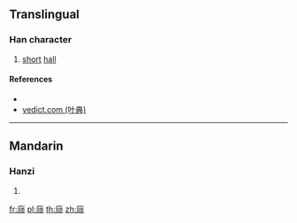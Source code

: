{{also|廎}}
==Translingual==

===Han character===
{{Han char|rn=53|rad=广|as=08|sn=11|four=|canj=IPMO|ids=⿸广顷}}

# [[short]] [[hall]]

====References====
* {{Han ref|kx=0348.081|hdz=20889.130|uh=5EBC|ud=24252}}
* [http://yedict.com/htm/5E/5EBC.htm yedict.com (叶典)]

----

==Mandarin==

===Hanzi===
{{cmn-hanzi|tra=廎|pin=[[qǐng]] ([[qing3]]), [[cè]] ([[ce4]])|wg=ch'ing<sup>3</sup>, ts'e<sup>4</sup>}}

# {{defn|lang=cmn|sort=广08}}

[[fr:庼]]
[[pl:庼]]
[[th:庼]]
[[zh:庼]]